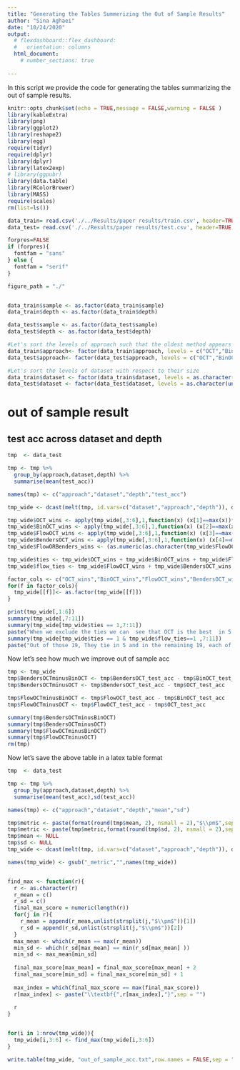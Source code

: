 ```yaml
---
title: "Generating the Tables Summerizing the Out of Sample Results"
author: "Sina Aghaei"
date: "10/24/2020"
output: 
  # flexdashboard::flex_dashboard:
  #   orientation: columns
  html_document:
    # number_sections: true
 
---
```



In this script we provide the code for generating the tables summarizing the out of sample results.


```r
knitr::opts_chunk$set(echo = TRUE,message = FALSE,warning = FALSE )
library(kableExtra)
library(png)
library(ggplot2)
library(reshape2)
library(egg)
require(tidyr)
require(dplyr)
library(dplyr)
library(latex2exp)
# library(ggpubr)
library(data.table)
library(RColorBrewer)
library(MASS)
require(scales)
rm(list=ls())

data_train= read.csv('./../Results/paper results/train.csv', header=TRUE, sep=',', na.strings="", stringsAsFactors =TRUE) 
data_test= read.csv('./../Results/paper results/test.csv', header=TRUE, sep=',', na.strings="", stringsAsFactors =TRUE) 

forpres=FALSE
if (forpres){
  fontfam = "sans"
} else {
  fontfam = "serif"
}

figure_path = "./"


data_train$sample <- as.factor(data_train$sample)
data_train$depth <- as.factor(data_train$depth)

data_test$sample <- as.factor(data_test$sample)
data_test$depth <- as.factor(data_test$depth)

#Let's sort the levels of approach such that the oldest method appears first
data_train$approach<- factor(data_train$approach, levels = c("OCT","BinOCT","FlowOCT","BendersOCT"))
data_test$approach<- factor(data_test$approach, levels = c("OCT","BinOCT","FlowOCT","BendersOCT"))

#Let's sort the levels of dataset with respect to their size
data_train$dataset <- factor(data_train$dataset, levels = as.character(unique(data_train[order(data_train$nrow),]$dataset)))
data_test$dataset <- factor(data_test$dataset, levels = as.character(unique(data_train[order(data_train$nrow),]$dataset)))


```

# out of sample result

## test acc across dataset and depth 

```r
tmp  <- data_test

tmp <- tmp %>%
  group_by(approach,dataset,depth) %>%
  summarise(mean(test_acc))

names(tmp) <- c("approach","dataset","depth","test_acc")

tmp_wide <- dcast(melt(tmp, id.vars=c("dataset","approach","depth")), dataset + depth~ approach + variable)

tmp_wide$OCT_wins <- apply(tmp_wide[,3:6],1,function(x) (x[1]==max(x))*1)
tmp_wide$BinOCT_wins <- apply(tmp_wide[,3:6],1,function(x) (x[2]==max(x))*1)
tmp_wide$FlowOCT_wins <- apply(tmp_wide[,3:6],1,function(x) (x[3]==max(x))*1)
tmp_wide$BendersOCT_wins <- apply(tmp_wide[,3:6],1,function(x) (x[4]==max(x))*1)
tmp_wide$FlowORBenders_wins <- (as.numeric(as.character(tmp_wide$FlowOCT_wins ))| as.numeric(as.character(tmp_wide$BendersOCT_wins)))*1

tmp_wide$ties <- tmp_wide$OCT_wins + tmp_wide$BinOCT_wins + tmp_wide$FlowORBenders_wins
tmp_wide$flow_ties <- tmp_wide$FlowOCT_wins + tmp_wide$BendersOCT_wins 

factor_cols <- c("OCT_wins","BinOCT_wins","FlowOCT_wins","BendersOCT_wins","FlowORBenders_wins")
for(f in factor_cols){
  tmp_wide[[f]]<- as.factor(tmp_wide[[f]])
}

print(tmp_wide[,1:6])
summary(tmp_wide[,7:11])
summary(tmp_wide[tmp_wide$ties == 1,7:11])
paste("When we exclude the ties we can  see that OCT is the best  in 5, BinOCT is the best in 7 and FlowOCT and BendersOCT are the best in 19 (combined).")
summary(tmp_wide[tmp_wide$ties == 1 & tmp_wide$flow_ties==1 ,7:11])
paste("Out of those 19, They tie in 5 and in the remaining 19, each of them are better in half of them")
```

Now let's see how much we improve out of sample acc
```r
tmp <- tmp_wide
tmp$BendersOCTminusBinOCT <- tmp$BendersOCT_test_acc - tmp$BinOCT_test_acc
tmp$BendersOCTminusOCT <- tmp$BendersOCT_test_acc - tmp$OCT_test_acc

tmp$FlowOCTminusBinOCT <- tmp$FlowOCT_test_acc - tmp$BinOCT_test_acc
tmp$FlowOCTminusOCT <- tmp$FlowOCT_test_acc - tmp$OCT_test_acc

summary(tmp$BendersOCTminusBinOCT)
summary(tmp$BendersOCTminusOCT)
summary(tmp$FlowOCTminusBinOCT)
summary(tmp$FlowOCTminusOCT)
rm(tmp)
```


Now let's save the above table in a latex table format

```r
tmp  <- data_test

tmp <- tmp %>%
  group_by(approach,dataset,depth) %>%
  summarise(mean(test_acc),sd(test_acc))

names(tmp) <- c("approach","dataset","depth","mean","sd")

tmp$metric <- paste(format(round(tmp$mean, 2), nsmall = 2),"$\\pm$",sep = "")
tmp$metric <- paste(tmp$metric,format(round(tmp$sd, 2), nsmall = 2),sep = "")
tmp$mean <- NULL
tmp$sd <- NULL
tmp_wide <- dcast(melt(tmp, id.vars=c("dataset","approach","depth")), dataset + depth~ approach + variable)

names(tmp_wide) <- gsub("_metric","",names(tmp_wide))


find_max <- function(r){
  r <- as.character(r)
  r_mean = c()
  r_sd = c()
  final_max_score = numeric(length(r))
  for(j in r){
    r_mean = append(r_mean,unlist(strsplit(j,"$\\pm$"))[1])
    r_sd = append(r_sd,unlist(strsplit(j,"$\\pm$"))[2])
  }
  max_mean <- which(r_mean == max(r_mean))
  min_sd <- which(r_sd[max_mean] == min(r_sd[max_mean] ))
  min_sd <- max_mean[min_sd]
  
  final_max_score[max_mean] = final_max_score[max_mean] + 2
  final_max_score[min_sd] = final_max_score[min_sd] + 1
  
  max_index = which(final_max_score == max(final_max_score))
  r[max_index] <- paste("\\textbf{",r[max_index],"}",sep = "")
  
  r
}


for(i in 1:nrow(tmp_wide)){
  tmp_wide[i,3:6] <- find_max(tmp_wide[i,3:6])
}

write.table(tmp_wide, "out_of_sample_acc.txt",row.names = FALSE,sep = "&",eol = "\\\\", quote=FALSE)
```
